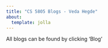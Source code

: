 ---
title: "CS 5805 Blogs - Veda Hegde"
about:
  template: jolla
---

All blogs can be found by clicking 'Blog'
